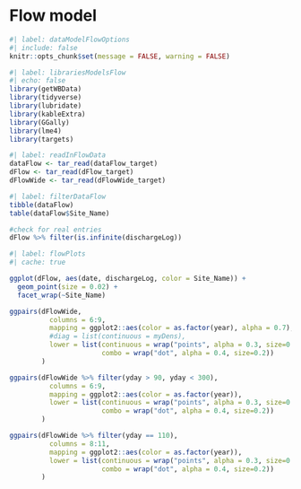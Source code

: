 # Flow model

```r
#| label: dataModelFlowOptions
#| include: false
knitr::opts_chunk$set(message = FALSE, warning = FALSE)
```

```r
#| label: librariesModelsFlow
#| echo: false
library(getWBData)
library(tidyverse)
library(lubridate)
library(kableExtra)
library(GGally)
library(lme4)
library(targets)
```

```r
#| label: readInFlowData
dataFlow <- tar_read(dataFlow_target)
dFlow <- tar_read(dFlow_target)
dFlowWide <- tar_read(dFlowWide_target)
```

```r
#| label: filterDataFlow
tibble(dataFlow)
table(dataFlow$Site_Name)

#check for real entries
dFlow %>% filter(is.infinite(dischargeLog))

```

```r
#| label: flowPlots
#| cache: true

ggplot(dFlow, aes(date, dischargeLog, color = Site_Name)) +
  geom_point(size = 0.02) +
  facet_wrap(~Site_Name)

ggpairs(dFlowWide,
          columns = 6:9,
          mapping = ggplot2::aes(color = as.factor(year), alpha = 0.7),
          #diag = list(continuous = myDens),
          lower = list(continuous = wrap("points", alpha = 0.3, size=0.1), 
                       combo = wrap("dot", alpha = 0.4, size=0.2))
        )

ggpairs(dFlowWide %>% filter(yday > 90, yday < 300),
          columns = 6:9,
          mapping = ggplot2::aes(color = as.factor(year)),
          lower = list(continuous = wrap("points", alpha = 0.3, size=0.1), 
                       combo = wrap("dot", alpha = 0.4, size=0.2))
        )

ggpairs(dFlowWide %>% filter(yday == 110),
          columns = 8:11,
          mapping = ggplot2::aes(color = as.factor(year)),
          lower = list(continuous = wrap("points", alpha = 0.3, size=0.2), 
                       combo = wrap("dot", alpha = 0.4, size=0.2))
        )
```

